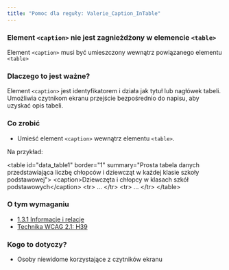 ```yaml
---
title: "Pomoc dla reguły: Valerie_Caption_InTable"
---
```


<div className="toolHelp">
<Row>
<Column colLg={16} colMd={8} colSm={4} className="toolHead">

### Element `<caption>` nie jest zagnieżdżony w elemencie `<table>`

<div id="locLevel"></div>

Element `<caption>` musi być umieszczony wewnątrz powiązanego elementu `<table>`

</Column>
</Row>
<Row>
<Column colLg={11} colMd={5} colSm={4} className="toolMain">

### Dlaczego to jest ważne?

Element `<caption>` jest identyfikatorem i działa jak tytuł lub nagłówek tabeli. Umożliwia czytnikom ekranu przejście bezpośrednio do napisu, aby uzyskać opis tabeli.

<div id="locSnippet"></div>

### Co zrobić

 * Umieść element `<caption>` wewnątrz elementu `<table>`.

 Na przykład:

<CodeSnippet type="multi" light={true}>&lt;table id="data_table1" border="1" summary="Prosta tabela danych przedstawiająca liczbę chłopców i dziewcząt w każdej klasie szkoły podstawowej"&gt;
        &lt;caption&gt;Dziewczęta i chłopcy w klasach szkół podstawowych&lt;/caption&gt;
        &lt;tr&gt; ... &lt;/tr&gt;
        &lt;tr&gt; ... &lt;/tr&gt;
&lt;/table&gt;</CodeSnippet>

</Column>
<Column colLg={5} colMd={3} colSm={4} className="toolLeft">

### O tym wymaganiu

* [1.3.1 Informacje i relacje](https://wcag.lepszyweb.pl/#info-and-relationships)
* [Technika WCAG 2.1: H39](https://www.w3.org/WAI/WCAG21/Techniques/html/H39)

### Kogo to dotyczy?

 * Osoby niewidome korzystające z czytników ekranu

</Column>
</Row>
</div>

